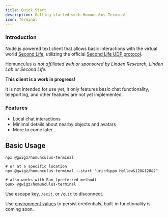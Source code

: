 ```yaml
---
title: Quick Start
description: Getting started with Homunculus Terminal
icon: Terminal
---
```


### Introduction

Node.js powered text client that allows basic interactions with the virtual world
[Second Life](https://www.secondlife.com), utilizing the official
[Second Life UDP protocol](http://wiki.secondlife.com/wiki/Protocol).

Homunculus _is not affiliated with or sponsored by Linden Research, Linden Lab or
Second Life._

<Callout type="warn">

**This client is a work in progress!**

It is not intended for use yet, it only features basic chat functionality, teleporting, and other features are not yet implemented.

</Callout>

### Features

- Local chat interactions
- Minimal details about nearby objects and avatars
- More to come later...

## Basic Usage

```shell
npx @gwigz/homunculus-terminal

# or at a specific location
npx @gwigz/homunculus-terminal --start "uri:Hippo Hollow&128&128&2"

# also works with Bun (preferred method)
bunx @gwigz/homunculus-terminal
```

Use escape key, `/exit`, or `/quit` to disconnect.

Use [environment values](https://github.com/gwigz/homunculus/blob/main/.env.example) to persist credentials, built-in functionality is coming soon.
